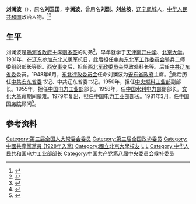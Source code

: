 {{Infobox officeholder
| 姓名          = 刘澜波
| 性別                      = 男
| 字                        = 澜波
| 出生日期                  = 1904年
| 出生地點                  = 
| 逝世日期                  = 1982年3月
| 逝世地點                  = 
| 國籍                      ={{中华人民共和国}}
| 籍貫                      = [[辽宁|辽宁]][[凤城|凤城]]
| 政黨                      = {{中國共產黨}}
|民族=[[漢族|漢族]]}}
'''刘澜波'''（{{bd|1904年||1982年|3月|catIdx=}}），原名'''刘玉田'''，字'''澜波'''，曾用名'''刘烈'''、'''刘兰坡'''，[[辽宁|辽宁]][[凤城|凤城]]人，[[中华人民共和国|中华人民共和国]]政治人物。<ref>{{cite web |title=劉瀾波 |url=https://cped.nccu.edu.tw/node/1142442 |publisher=國立政治大學 中共政治菁英資料庫 |accessdate=2019-10-24 |archive-date=2020-09-28 |archive-url=https://web.archive.org/web/20200928061315/https://cped.nccu.edu.tw/node/1142442 |dead-url=no }}</ref><ref>{{cite news |title=新中国电力工业主要领导者——刘澜波 |url=https://www.china5e.com/energy/news-320106-1.html |accessdate=2019-10-24 |publisher=中国能源网 |date=2011-04-29 |archive-date=2020-09-29 |archive-url=https://web.archive.org/web/20200929114915/https://www.china5e.com/energy/news-320106-1.html |dead-url=no }}</ref>

== 生平 ==
刘澜波是[[熱河省政府|熱河省政府]]主席[[劉多荃|劉多荃]]的幼弟<ref>{{cite book |last=Bartke |first=Wolfgang |title=Who was Who in the People's Republic of China |url=http://books.google.com/books?id=4XshAAAAQBAJ&pg=PA288 |year=1997 |publisher=Walter de Gruyter |isbn=978-3-11-096823-1|page=289}}</ref>，早年就学于[[天津南开中学|天津南开中学]]、[[北京大学|北京大学]]。1931年，在[[辽东|辽东]]参加[[东北义勇军|东北义勇军]]抗日，此后担任[[中共东北军工作委员会|中共东北军工作委员会]]骑兵二师委组织部长等职。[[西安事变|西安事变]]后，担任[[西北军政委员会|西北军政委员会]]党政处科长等。后任[[中共辽东省委|中共辽东省委]]委员。1948年6月，[[东北行政委员会|东北行政委员会]]任命刘澜波为[[安东省政府|安东省政府]]主席。<ref name="民國史大事記">{{cite book|editor=李新總主編，[[中國社會科學院近代史研究所|中國社會科學院近代史研究所]][[中華民國史|中華民國史]]研究室編，韓信夫、姜克夫主編|title=《中華民國史大事記》|location=[[北京|北京]]|publisher=[[中華書局|中華書局]]|date=2011年7月}}</ref>{{rp|8630}}此后历任[[中共安东省委|中共安东省委]]书记、中共辽东省委书记。1950年，担任[[中央燃料工业部|中央燃料工业部]]副部长。1955年，担任[[中华人民共和国电力工业部|中国电力工业部]]部长。1958年，任[[中国水利电力部|中国水利电力部]]副部长。[[文化大革命|文化大革命]]期间蒙难。1979年复出，担任[[中华人民共和国电力工业部|中国电力工业部]]部长。1981年3月，任[[中国国务院|中国国务院]]顾问<ref>{{cite web| url=http://rmrb.com.cn/GB/paper83/8723/815650.html| title=刘澜波谈用人之道| publisher=李尚志| accessdate=2011-09-17| deadurl=yes| archiveurl=https://web.archive.org/web/20160304073605/http://rmrb.com.cn/GB/paper83/8723/815650.html| archivedate=2016-03-04}}</ref>。

== 参考资料 ==
{{reflist|2}}

{{start box}}
{{s-off}}
{{succession box|首任|[[李鹏|李鹏]]|[[中华人民共和国电力工业部|中华人民共和国电力工业部]]部长|1955年7月－1958年2月<br />1979年2月－1981年3月}}
{{end box}}
{{第1届国务院}}
{{第5届国务院}}

[[Category:第三届全国人大常委会委员|Category:第三届全国人大常委会委员]]
[[Category:第三届全国政协委员|Category:第三届全国政协委员]]
[[Category:中國共產黨黨員_(1928年入黨)|Category:中國共產黨黨員 (1928年入黨)]]
[[Category:國立北京大學校友|Category:國立北京大學校友]]
[[Category:丹东人|L]]
[[Category:刘姓|L]]
[[Category:中华人民共和国电力工业部部长|Category:中华人民共和国电力工业部部长]]
[[Category:中国共产党第八届中央委员会候补委员|Category:中国共产党第八届中央委员会候补委员]]